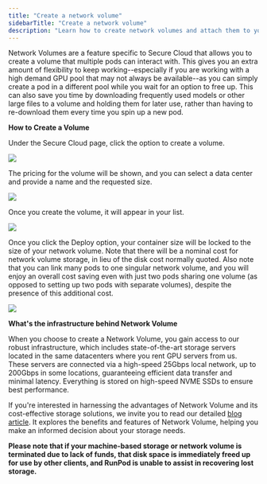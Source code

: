 ```yaml
---
title: "Create a network volume"
sidebarTitle: "Create a network volume"
description: "Learn how to create network volumes and attach them to your Pods."
---
```


Network Volumes are a feature specific to Secure Cloud that allows you to create a volume that multiple pods can interact with. This gives you an extra amount of flexibility to keep working--especially if you are working with a high demand GPU pool that may not always be available--as you can simply create a pod in a different pool while you wait for an option to free up. This can also save you time by downloading frequently used models or other large files to a volume and holding them for later use, rather than having to re-download them every time you spin up a new pod.

**How to Create a Volume**

Under the Secure Cloud page, click the option to create a volume.

<Frame caption="">
  <img src="/images/db98f66c-797cfdc-image-6065ac7f873bef52b971d60c3f926990.png" />
</Frame>

The pricing for the volume will be shown, and you can select a data center and provide a name and the requested size.

<Frame caption="">
  <img src="/images/89ac8db2-596a4f5-image-14d555d8f1316bb57eed78b840a4126a.png" />
</Frame>

Once you create the volume, it will appear in your list.

<Frame caption="">
  <img src="/images/db68d0a3-c4eea31-image-84cf22fda878c9e419619ecf39143bcb.png" />
</Frame>

Once you click the Deploy option, your container size will be locked to the size of your network volume. Note that there will be a nominal cost for network volume storage, in lieu of the disk cost normally quoted. Also note that you can link many pods to one singular network volume, and you will enjoy an overall cost saving even with just two pods sharing one volume (as opposed to setting up two pods with separate volumes), despite the presence of this additional cost.

<Frame caption="">
  <img src="/images/6f1992c4-8f69d41-image-7c106c3d43252c6096872bd9be8a0467.png" />
</Frame>

**What's the infrastructure behind Network Volume**

When you choose to create a Network Volume, you gain access to our robust infrastructure, which includes state-of-the-art storage servers located in the same datacenters where you rent GPU servers from us. These servers are connected via a high-speed 25Gbps local network, up to 200Gbps in some locations, guaranteeing efficient data transfer and minimal latency. Everything is stored on high-speed NVME SSDs to ensure best performance.

If you're interested in harnessing the advantages of Network Volume and its cost-effective storage solutions, we invite you to read our detailed [blog article](https://blog.runpod.io/four-reasons-to-set-up-a/). It explores the benefits and features of Network Volume, helping you make an informed decision about your storage needs.

**Please note that if your machine-based storage or network volume is terminated due to lack of funds, that disk space is immediately freed up for use by other clients, and RunPod is unable to assist in recovering lost storage.**
